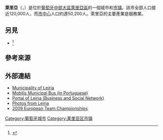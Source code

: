 {{NoteTA
|1= zh:萊里亞; zh-cn:莱里亚; zh-tw:雷里亞; zh-hk:雷利亞;
}}
{{Infobox Portuguese subdivision
| type                    = municipality
| name                    = 萊里亞
| native_name             = Leiria
| image_flag              = Pt-lra1.png
| flag_border             = no
| image_shield            = LRA.png
| image_skyline           = {{Photomontage
| photo1a                 = Leiria (25746536508) (cropped).jpg
| photo1b                 = Enjoying the afternoon (39430537200).jpg
| photo2a                 = Castelo de Leiria visto da Encarnacao (cropped).jpg
| photo3a                 = Sé de Leiria - Portugal (40317072481) (cropped).jpg
| photo3b                 = Castelo de Leiria - Portugal (28003610998).jpg
| spacing                 = 2
| position                = center
| color_border            = white
| color                   = white
| size                    = 280
| foot_montage            =
}}
| coordinates             = {{coord|39|45|N|8|48|W|type:adm1st_region:PT_dim:100000|display=inline,title}}
| image_map               = LocalLeiria.svg
| region                  = [[中部大區_(葡萄牙)|中部大区]]
| CIM                     = [[莱里亚地区城际共同体|莱里亚地区城际共同体]]
| district                = [[莱里亚区|莱里亚区]]
| leader_party            = [[社會黨_(葡萄牙)|PS]]
| leader_name             = Gonçalo Lopes
| area_total_km2          = 565.09
| population_total        = 126,879
| population_as_of        = 2011年
| parishes                = 18
| holiday                 = Our Lady of the Assumption<br>May 22
| website                 = {{url|http://www.cm-leiria.pt}}
}}
'''萊里亞'''（{{lang-pt|Leiria}}，{{IPA-pt|lɐjˈɾi.ɐ|lang|Pt-pt Leiria FF.ogg}}）是位於[[葡萄牙|葡萄牙]][[中部大區_(葡萄牙)|中部大區]][[萊里亞區|萊里亞區]]的一個城市和[[市镇_(葡萄牙)|市镇]]。該市全部人口接近120,000人，而[[市中心|市中心]]人口約達50,200人。萊里亞的主要產業是服務業。

== 另見 ==
* {{link-en|莱里亚理工学院|Polytechnic Institute of Leiria|}}<ref>{{cite web|url=http://pontes.ipleiria.pt/zh/%E8%A1%A5%E5%85%85%E4%BF%A1%E6%81%AF/|title=联系方式|language=zh-hans|work=2016“欧洲–中国之桥”研讨会|publisher={{link-en|莱里亚理工学院|Polytechnic Institute of Leiria|}}|date=2016年11月9日|accessdate=2016年11月29日|archive-date=2016年11月29日|archive-url=https://web.archive.org/web/20161129145425/http://pontes.ipleiria.pt/zh/%E8%A1%A5%E5%85%85%E4%BF%A1%E6%81%AF/|dead-url=no}}</ref>

== 參考來源 ==
{{Reflist}}

== 外部連結 ==
{{Commonscat|Leiria|萊里亞}}
* [http://www.cm-leiria.pt Municipality of Leiria]
* [https://web.archive.org/web/20090922222942/http://www.cm-leiria.pt/pagegen.asp?SYS_PAGE_ID=835308 Mobilis Municipal Bus (in Portuguese)]
* [https://web.archive.org/web/20090306183754/http://portaldeleiria.com/ Portal of Leiria (Business and Social Network)]
* [http://www.flickr.com/photos/vitor107/sets/1444890/ Photos from Leiria] {{Wayback|url=http://www.flickr.com/photos/vitor107/sets/1444890/ |date=20140302075407 }}
* [https://web.archive.org/web/20090705221419/http://www.leiria2009.com/ 2009 European Team Championships]

{{normdaten}}

[[Category:葡萄牙城市|Category:葡萄牙城市]]
[[Category:莱里亚区市镇|Category:莱里亚区市镇]]